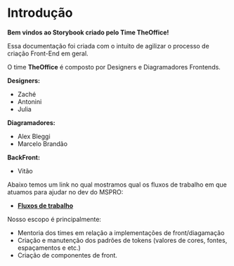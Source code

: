 
<Meta title="General/Introdução" />

# Introdução

**Bem vindos ao Storybook criado pelo Time TheOffice!**

Essa documentação foi criada com o intuito de agilizar o processo de criação Front-End em geral.

O time **TheOffice** é composto por Designers e Diagramadores Frontends.

**Designers:**
- Zaché
- Antonini
- Julia

**Diagramadores:**
- Alex Bleggi
- Marcelo Brandão

**BackFront:**
- Vitão

Abaixo temos um link no qual mostramos qual os fluxos de trabalho em que atuamos para ajudar no dev do MSPRO:

- **[Fluxos de trabalho](https://miro.com/app/board/o9J_lVcAbrs=/)**

Nosso escopo é principalmente:
- Mentoria dos times em relação a implementações de front/diagamação
- Criação e manutenção dos padrões de tokens (valores de cores, fontes, espaçamentos e etc.)
- Criação de componentes de front.
